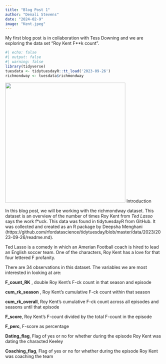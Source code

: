 ```yaml
---
title: "Blog Post 1"
author: "Denali Stevens"
date: "2024-02-9"
image: "Kent.jpeg"
---
```


My first blog post is in collaboration with Tess Downing and we are exploring the data set "Roy Kent F**k count".

```r
#| echo: false
#| output: false
#| warning: false
library(tidyverse)
tuesdata <- tidytuesdayR::tt_load('2023-09-26')
richmondway <- tuesdata$richmondway
```
![](lasso.jpg){width=4in}
Introduction

In this blog post, we will be working with the richmondway dataset. This dataset is an overview of the number of times Roy Kent from _Ted Lasso_ says the work f*uck. This data was found in tidytuesdayR from GitHub. It was collected and created as an R package by Deepsha Menghani (https://github.com/rfordatascience/tidytuesday/blob/master/data/2023/2023-09-26/readme.md). 

Ted Lasso is a comedy in which an Amerian Football coach is hired to lead an English soccer team. One of the characters, Roy Kent has a love for that four lettered F profanity. 

There are 34 observations in this dataset. The variables we are most interested in looking at are:

**F_count_RK** , double	Roy Kent's F-ck count in that season and episode

**cum_rk_season** , Roy Kent's cumulative F-ck count within that season

**cum_rk_overall**, Roy Kent's cumulative F-ck count across all episodes and seasons until that episode

**F_score**, Roy Kent's F-count divided by the total F-count in the episode

**F_perc**, 	F-score as percentage

**Dating_flag**, Flag of yes or no for whether during the episode Roy Kent was dating the characted Keeley

**Coaching_flag**, Flag of yes or no for whether during the episode Roy Kent was coaching the team


